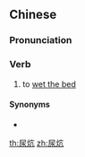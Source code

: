 ==Chinese==
{{zh-forms}}

===Pronunciation===
{{zh-pron
|m=niàokàng
|cat=v
}}

===Verb===
{{zh-verb}}

# to [[wet the bed]]

====Synonyms====
* {{zh-l|尿床}}

[[th:尿炕]]
[[zh:尿炕]]